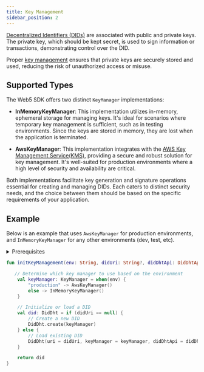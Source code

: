 ```yaml
---
title: Key Management
sidebar_position: 2
---
```


[Decentralized Identifiers (DIDs)](/docs/web5/learn/decentralized-identifiers) are associated with public and private keys. 
The private key, which should be kept secret, is used to sign information or transactions, demonstrating control over the DID. 

Proper [key management](https://en.wikipedia.org/wiki/Key_management) ensures that private keys are securely stored and used, reducing the risk of unauthorized access or misuse.

## Supported Types

The Web5 SDK offers two distinct `KeyManager` implementations:

* **InMemoryKeyManager**: This implementation utilizes in-memory, ephemeral storage for managing keys. 
It's ideal for scenarios where temporary key management is sufficient, such as in testing environments. 
Since the keys are stored in memory, they are lost when the application is terminated.

* **AwsKeyManager**: This implementation integrates with the [AWS Key Management Service(KMS)](https://docs.aws.amazon.com/kms/latest/developerguide/overview.html), providing a secure and robust solution for key management. 
It's well-suited for production environments where a high level of security and availability are critical.

Both implementations facilitate key generation and signature operations essential for creating and managing DIDs. Each caters to distinct security needs, and the choice between them should be based on the specific requirements of your application.

## Example
Below is an example that uses `AwsKeyManager` for production environments, and `InMemoryKeyManager` for any other environments (dev, test, etc).

<details>
<summary>Prerequisites</summary>

**Install Package**

```bash
npm i @web5/crypto
```

**Import Classes**

```kotlin title="Kotlin"
import web5.sdk.crypto.AwsKeyManager
import web5.sdk.crypto.InMemoryKeyManager
import web5.sdk.crypto.KeyManager
import web5.sdk.dids.methods.dht.DidDht
import web5.sdk.dids.methods.dht.DidDhtApi
```
</details>

```kotlin title="Kotlin"
fun initKeyManagement(env: String, didUri: String?, didDhtApi: DidDhtApi): DidDht {

   // Determine which key manager to use based on the environment
    val keyManager: KeyManager = when(env) {
        "production" -> AwsKeyManager()
        else -> InMemoryKeyManager()
    }

    // Initialize or load a DID
    val did: DidDht = if (didUri == null) {
        // Create a new DID
        DidDht.create(keyManager)
    } else {
        // Load existing DID
        DidDht(uri = didUri, keyManager = keyManager, didDhtApi = didDhtApi)
    }

    return did
}
```

